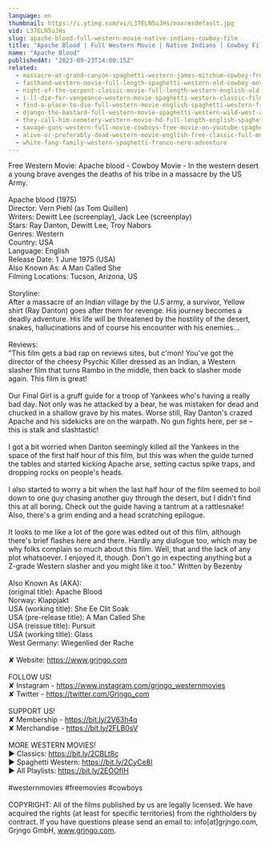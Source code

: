 ```yaml
---
language: en
thumbnail: https://i.ytimg.com/vi/L37ELN5uJHs/maxresdefault.jpg
vid: L37ELN5uJHs
slug: apache-blood-full-western-movie-native-indians-cowboy-film
title: "Apache Blood | Full Western Movie | Native Indians | Cowboy Film"
name: "Apache Blood"
publishedAt: "2023-09-23T14:00:15Z"
related:
  - massacre-at-grand-canyon-spaghetti-western-james-mitchum-cowboy-free-westerns
  - fasthand-western-movie-full-length-spaghetti-western-old-cowboy-movie-wild-west
  - night-of-the-serpent-classic-movie-full-length-western-english-old-cowboy-movie
  - i-ll-die-for-vengeance-western-movie-spaghetti-western-classic-film-free-cowboy-movie
  - find-a-place-to-die-full-western-movie-english-spaghetti-western-free-cowboy-film
  - django-the-bastard-full-western-movie-spaghetti-western-wild-west-action
  - they-call-him-cemetery-western-movie-hd-full-length-english-spaghetti-western
  - savage-guns-western-full-movie-cowboys-free-movie-on-youtube-spaghetti-western
  - alive-or-preferably-dead-western-movie-english-free-classic-full-movie
  - white-fang-family-western-spaghetti-franco-nero-adventure
---
```


Free Western Movie: Apache blood - Cowboy Movie - In the western desert a young brave avenges the deaths of his tribe in a massacre by the US Army.<br />
<br />
Apache blood (1975)<br />
Director: Vern Piehl (as Tom Quillen)<br />
Writers: Dewitt Lee (screenplay), Jack Lee (screenplay)<br />
Stars: Ray Danton, Dewitt Lee, Troy Nabors <br />
Genres: Western<br />
Country: USA<br />
Language: English<br />
Release Date: 1 June 1975 (USA) <br />
Also Known As: A Man Called She <br />
Filming Locations: Tucson, Arizona, US<br />
<br />
Storyline:<br />
After a massacre of an Indian village by the U.S army, a survivor, Yellow shirt (Ray Danton) goes after them for revenge. His journey becomes a deadly adventure. His life will be threatened by the hostility of the desert, snakes, hallucinations and of course his encounter with his enemies…<br />
<br />
Reviews:<br />
"This film gets a bad rap on reviews sites, but c'mon! You've got the director of the cheesy Psychic Killer dressed as an Indian, a Western slasher film that turns Rambo in the middle, then back to slasher mode again. This film is great!<br />
<br />
Our Final Girl is a gruff guide for a troop of Yankees who's having a really bad day. Not only was he attacked by a bear, he was mistaken for dead and chucked in a shallow grave by his mates. Worse still, Ray Danton's crazed Apache and his sidekicks are on the warpath. No gun fights here, per se – this is stalk and slashtastic!<br />
<br />
I got a bit worried when Danton seemingly killed all the Yankees in the space of the first half hour of this film, but this was when the guide turned the tables and started kicking Apache arse, setting cactus spike traps, and dropping rocks on people's heads.<br />
<br />
I also started to worry a bit when the last half hour of the film seemed to boil down to one guy chasing another guy through the desert, but I didn't find this at all boring. Check out the guide having a tantrum at a rattlesnake! Also, there's a grim ending and a head scratching epilogue.<br />
<br />
It looks to me like a lot of the gore was edited out of this film, although there's brief flashes here and there. Hardly any dialogue too, which may be why folks complain so much about this film. Well, that and the lack of any plot whatsoever. I enjoyed it, though. Don't go in expecting anything but a Z-grade Western slasher and you might like it too." Written by Bezenby <br />
<br />
Also Known As (AKA):<br />
(original title): Apache Blood<br />
Norway: Klappjakt<br />
USA (working title): She Ee Clit Soak<br />
USA (pre-release title): A Man Called She<br />
USA (reissue title): Pursuit<br />
USA (working title): Glass<br />
West Germany: Wiegenlied der Rache<br />
<br />
✘ Website: https://www.grjngo.com<br />
<br />
FOLLOW US!<br />
✘ Instagram - https://www.instagram.com/grjngo_westernmovies<br />
✘ Twitter - https://twitter.com/Grjngo_com<br />
<br />
SUPPORT US!<br />
✘ Membership - https://bit.ly/2V63h4q<br />
✘ Merchandise - https://bit.ly/2FLB0sV<br />
<br />
MORE WESTERN MOVIES! <br />
► Classics: https://bit.ly/2CBLt8c <br />
► Spaghetti Western: https://bit.ly/2CyCe8I <br />
► All Playlists: https://bit.ly/2EOOfIH <br />
<br />
#westernmovies #freemovies #cowboys<br />
<br />
COPYRIGHT: All of the films published by us are legally licensed. We have acquired the rights (at least for specific territories) from the rightholders by contract. If you have questions please send an email to: info[at]grjngo.com, Grjngo GmbH, www.grjngo.com.